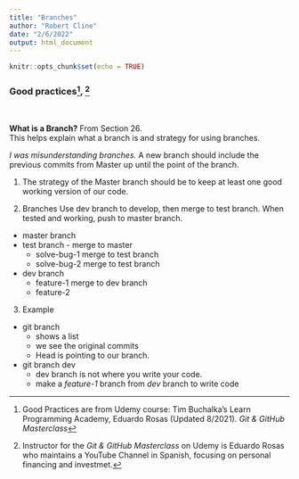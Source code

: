 ```yaml
---
title: "Branches"
author: "Robert Cline"
date: "2/6/2022"
output: html_document
---
```


```r
knitr::opts_chunk$set(echo = TRUE)
```

### Good practices^[Good Practices are from Udemy course: Tim Buchalka's Learn Programming Academy, Eduardo Rosas (Updated 8/2021). *Git & GitHub Masterclass*], ^[Instructor for the *Git & GitHub Masterclass* on Udemy is Eduardo Rosas who maintains a YouTube Channel in Spanish, focusing on personal financing and investmet.] 
<br> 

**What is a Branch?** From Section 26.  
This helps explain what a branch is and strategy for using branches. 

*I was misunderstanding branches.*  A new branch should include the previous commits from Master up until the point of the branch.  




1. The strategy of the Master branch should be to keep at least one good working version of our code.
    
2. Branches 
Use dev branch to develop, then merge to test branch.  When tested and working, push to master branch.  

  - master branch  
  - test branch - merge to master
    - solve-bug-1  merge to test branch
    - solve-bug-2  merge to test branch 

  - dev branch  
    - feature-1 merge to dev branch
    - feature-2 

3. Example  
   
  - git branch
    - shows a list 
    - we see the original commits
    - Head is pointing to our branch.
  - git branch dev 
    - dev branch is not where you write your code.
    - make a *feature-1* branch from *dev* branch to write code
  